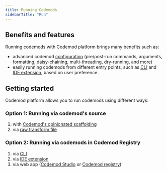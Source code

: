```yaml
---
title: Running Codemods
sidebarTitle: "Run"
---
```


## Benefits and features

Running codemods with Codemod platform brings many benefits such as:
- advanced codemod [configuration](/codemod-registry/introduction#required-codemod-package-structure:codemodrc-json-reference) (pre/post-run commands, arguments, formatting, daisy-chaining, multi-threading, dry-running, and more)
- easily running codemods from different entry points, such as [CLI](/deploying-codemods/cli) and [IDE extension](/deploying-codemods/vsce), based on user preference.

## Getting started

Codemod platform allows you to run codemods using different ways:

### Option 1: Running via codemod's source
1. with [Codemod's opinionated scaffolding](/deploying-codemods/cli#codemod-init)
2. via [raw transform file](/deploying-codemods/cli#run) 

### Option 2: Running via codemods in Codemod Registry
1. via [CLI](/deploying-codemods/cli#run)
2. via [IDE extension](/deploying-codemods/vsce)
3. via web app ([Codemod Studio](/building-codemods/codemod-studio) or [Codemod registry](/codemod-registry))
